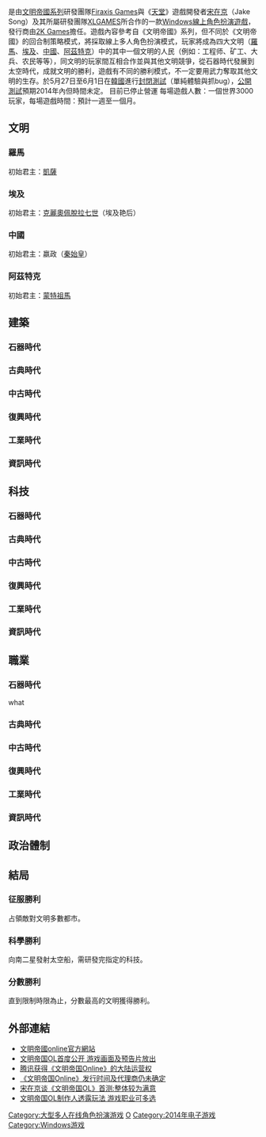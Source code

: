 {{NoteTA|
|G1=Games
}}
{{Vgname|文明帝國Online|en=Civilization Online}}是由[[文明帝國系列|文明帝國系列]]研發團隊[[Firaxis_Games|Firaxis Games]]與《[[天堂_(遊戲)|天堂]]》遊戲開發者[[宋在京|宋在京]]（Jake Song）及其所屬研發團隊[[XLGAMES|XLGAMES]]所合作的一款[[Windows|Windows]][[大型多人在线角色扮演游戏|線上角色扮演遊戲]]，發行商由[[2K_Games|2K Games]]擔任。遊戲內容參考自《文明帝國》系列，但不同於《文明帝國》的回合制策略模式，將採取線上多人角色扮演模式，玩家將成為四大文明（[[羅馬|羅馬]]、[[埃及|埃及]]、[[中國|中國]]、[[阿茲特克|阿茲特克]]）中的其中一個文明的人民（例如：工程师、矿工、大兵、农民等等），同文明的玩家間互相合作並與其他文明競爭，從石器時代發展到太空時代，成就文明的勝利，遊戲有不同的勝利模式，不一定要用武力奪取其他文明的生存。於5月27日至6月1日在[[韓國|韓國]]進行[[封閉測試|封閉測試]]（單純體驗與抓bug），[[公開測試|公開測試]]預期2014年內但時間未定。
目前已停止營運
每場遊戲人數：一個世界3000玩家，每場遊戲時間：預計一週至一個月。

==文明==
===羅馬===
初始君主：[[凱薩|凱薩]]

===埃及===
初始君主：[[克麗奧佩脫拉七世|克麗奧佩脫拉七世]]（埃及艳后）

===中國===
初始君主：嬴政（[[秦始皇|秦始皇]]）

===阿茲特克===
初始君主：[[蒙特祖馬|蒙特祖馬]]

==建築==
===石器時代===
===古典時代===
===中古時代===
===復興時代===
===工業時代===
===資訊時代===

==科技==
===石器時代===
===古典時代===
===中古時代===
===復興時代===
===工業時代===
===資訊時代===

==職業==
===石器時代===
what

===古典時代===
===中古時代===
===復興時代===
===工業時代===
===資訊時代===

==政治體制==

==結局==
===征服勝利===
占領敵對文明多數都市。
===科學勝利===
向南二星發射太空船，需研發完指定的科技。
===分數勝利===
直到限制時限為止，分數最高的文明獲得勝利。

==外部連結==
*[http://www.civilizationonline.com/ 文明帝國online官方網站] {{Wayback|url=http://www.civilizationonline.com/ |date=20210123180248 }}
*[http://games.qq.com/a/20130808/003560.htm 文明帝国OL首度公开 游戏画面及预告片放出] {{Wayback|url=http://games.qq.com/a/20130808/003560.htm |date=20161012032235 }}
*[http://game.gmw.cn/2013-08/08/content_8543868_2.htm 腾讯获得《文明帝国Online》的大陆运营权]{{dead link|date=2018年3月 |bot=InternetArchiveBot |fix-attempted=yes }}
*[http://news.duowan.com/1308/240405058930.html 《文明帝国Online》发行时间及代理商仍未确定]{{Dead link|date=2020年1月 |bot=InternetArchiveBot |fix-attempted=yes }}
*[http://game.163.com/14/0610/11/9UCG866E00314J6L.html 宋在京谈《文明帝国OL》首测:整体较为满意]
*[http://games.ifeng.com/netgame/guojizixun/detail_2013_09/03/29280326_0.shtml?_from_ralated 文明帝国OL制作人透露玩法 游戏职业可多选] {{Wayback|url=http://games.ifeng.com/netgame/guojizixun/detail_2013_09/03/29280326_0.shtml?_from_ralated |date=20160304102414 }}
{{DEFAULTSORT:Civilization Online}}
[[Category:大型多人在线角色扮演游戏|Category:大型多人在线角色扮演游戏]]
[[Category:文明系列电子游戏|O]]
[[Category:2014年电子游戏|Category:2014年电子游戏]]
[[Category:Windows游戏|Category:Windows游戏]]